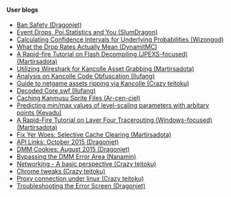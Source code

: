 ====User blogs====
*[[User blog:Dragonjet/Ban Safety|Ban Safety (Dragonjet)]]
*[[User blog:SlumDragon/Event Drops, Poi.Statistics and You|Event Drops, Poi.Statistics and You (SlumDragon)]]
*[[User blog:Wizongod/Calculating Confidence Intervals for Underlying Probabilities|Calculating Confidence Intervals for Underlying Probabilities (Wizongod)]]
*[[User blog:DynamitMC/What the Drop Rates Actually Mean|What the Drop Rates Actually Mean (DynamitMC)]]
*[[User blog:Martirsadota/A Rapid-fire Tutorial on Flash Decompiling (JPEXS-focused)|A Rapid-fire Tutorial on Flash Decompiling (JPEXS-focused) (Martirsadota)]]
*[[User blog:Martirsadota/Utilizing Wireshark for Kancolle Asset Grabbing|Utilizing Wireshark for Kancolle Asset Grabbing (Martirsadota)]]
*[[User blog:Ilufang/Analysis on Kancolle Code Obfuscation|Analysis on Kancolle Code Obfuscation (Ilufang)]]
*[[User blog:Crazy teitoku/Guide to netgame assets ripping via Kancolle|Guide to netgame assets ripping via Kancolle (Crazy teitoku)]]
*[[User blog:Ilufang/Decoded Core.swf|Decoded Core.swf (Ilufang)]]
*[[User blog:Ar-cen-ciel/Caching Kanmusu Sprite Files|Caching Kanmusu Sprite Files (Ar-cen-ciel)]]
*[[User blog:Kevadu/Predicting min/max values of level-scaling parameters with arbitary points|Predicting min/max values of level-scaling parameters with arbitary points (Kevadu)]]
*[[User blog:Martirsadota/A Rapid-Fire Tutorial on Layer Four Tracerouting (Windows-focused)|A Rapid-Fire Tutorial on Layer Four Tracerouting (Windows-focused) (Martirsadota)]]
*[[User blog:Martirsadota/Fix Yer Woes: Selective Cache Clearing|Fix Yer Woes: Selective Cache Clearing (Martirsadota)]]
*[[User blog:Dragonjet/API Links: October 2015|API Links: October 2015 (Dragonjet)]]
*[[User blog:Dragonjet/DMM Cookies: August 2015|DMM Cookies: August 2015 (Dragonjet)]]
*[[User blog:Nanamin/Bypassing the DMM Error Area|Bypassing the DMM Error Area (Nanamin)]]
*[[User blog:Crazy teitoku/Networking - A basic perspective|Networking - A basic perspective (Crazy teitoku)]]
*[[User blog:Crazy teitoku/Chrome tweaks|Chrome tweaks (Crazy teitoku)]]
*[[User blog:Crazy teitoku/Proxy connection under linux|Proxy connection under linux (Crazy teitoku)]]
*[[User blog:Dragonjet/Troubleshooting the Error Screen|Troubleshooting the Error Screen (Dragonjet)]]